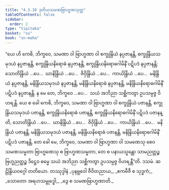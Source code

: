 ```yaml
---
title: "4.3.10 ဒုတိယသမဏဗြာဟ္မဏသုတ္တ"
tableOfContents: false
sidebar:
  order: 2
type: "tipitaka"
basket: "su"
book: "sn-maha"
---
```



<DynamicBreadcrumb />

<Division number="500" book="sn-maha">

<Paragraph number="1079" book="sn-maha">
“ယေ ဟိ ကေစိ, ဘိက္ခဝေ, သမဏာ ဝါ ဗြာဟ္မဏာ ဝါ စက္ခုန္ဒြိယံ နပ္ပဇာနန္တိ, စက္ခုန္ဒြိယသမုဒယံ နပ္ပဇာနန္တိ, စက္ခုန္ဒြိယနိရောဓံ နပ္ပဇာနန္တိ, စက္ခုန္ဒြိယနိရောဓဂါမိနိံ ပဋိပဒံ နပ္ပဇာနန္တိ; သောတိန္ဒြိယံ …ပေ…  ဃာနိန္ဒြိယံ …ပေ…  ဇိဝှိန္ဒြိယံ …ပေ…  ကာယိန္ဒြိယံ …ပေ…  မနိန္ဒြိယံ နပ္ပဇာနန္တိ, မနိန္ဒြိယသမုဒယံ နပ္ပဇာနန္တိ, မနိန္ဒြိယနိရောဓံ နပ္ပဇာနန္တိ, မနိန္ဒြိယနိရောဓဂါမိနိံ ပဋိပဒံ နပ္ပဇာနန္တိ. န မေ တေ, ဘိက္ခဝေ …ပေ…  သယံ အဘိညာ သစ္ဆိကတွာ ဥပသမ္ပဇ္ဇ ဝိဟရန္တိ.
</Paragraph>

<Paragraph number="1080" book="sn-maha">
ယေ စ ခေါ ကေစိ, ဘိက္ခဝေ, သမဏာ ဝါ ဗြာဟ္မဏာ ဝါ စက္ခုန္ဒြိယံ ပဇာနန္တိ, စက္ခုန္ဒြိယသမုဒယံ ပဇာနန္တိ, စက္ခုန္ဒြိယနိရောဓံ ပဇာနန္တိ, စက္ခုန္ဒြိယနိရောဓဂါမိနိံ ပဋိပဒံ ပဇာနန္တိ, သောတိန္ဒြိယံ …ပေ…  ဃာနိန္ဒြိယံ …ပေ…  ဇိဝှိန္ဒြိယံ …ပေ…  ကာယိန္ဒြိယံ …ပေ…  မနိန္ဒြိယံ ပဇာနန္တိ, မနိန္ဒြိယသမုဒယံ ပဇာနန္တိ, မနိန္ဒြိယနိရောဓံ ပဇာနန္တိ, မနိန္ဒြိယနိရောဓဂါမိနိံ ပဋိပဒံ ပဇာနန္တိ, တေ ခေါ မေ, ဘိက္ခဝေ, သမဏာ ဝါ ဗြာဟ္မဏာ ဝါ သမဏေသု စေဝ သမဏသမ္မတာ ဗြာဟ္မဏေသု စ ဗြာဟ္မဏသမ္မတာ, တေ စ ပနာယသ္မန္တော သာမညတ္ထဉ္စ ဗြဟ္မညတ္ထဉ္စ ဒိဋ္ဌေဝ ဓမ္မေ သယံ အဘိညာ သစ္ဆိကတွာ ဥပသမ္ပဇ္ဇ ဝိဟရန္တီ”တိ.

</Paragraph>
</Division>

<Paragraph number="1081" type="center" book="sn-maha">
ဒသမံ.



</Paragraph>

<Paragraph number="1082" type="center" book="sn-maha">
ဆဠိန္ဒြိယဝဂ္ဂေါ တတိယော.



</Paragraph>

<Paragraph number="1083" type="center" book="sn-maha">
တဿုဒ္ဒါနံ


</Paragraph>

<Paragraph number="1084" type="verses" book="sn-maha">
_ပုနဗ္ဘဝေါ ဇီဝိတညာယ,_  
_ဧကဗီဇီ စ သုဒ္ဓကံ;_  
_သောတော အရဟသမ္ဗုဒ္ဓေါ,_  
_ဒွေ စ သမဏဗြာဟ္မဏာတိ._
</Paragraph>